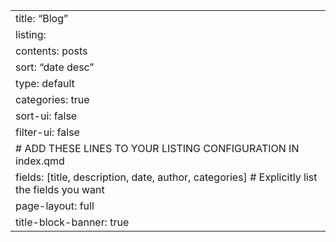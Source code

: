 ---
title: "Blog"
listing:
  contents: posts
  sort: "date desc"
  type: default
  categories: true
  sort-ui: false
  filter-ui: false
  # ADD THESE LINES TO YOUR LISTING CONFIGURATION IN index.qmd
  fields: [title, description, date, author, categories] # Explicitly list the fields you want
page-layout: full
title-block-banner: true
---